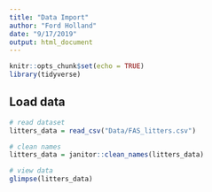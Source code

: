 ```yaml
---
title: "Data Import"
author: "Ford Holland"
date: "9/17/2019"
output: html_document
---
```


```r
knitr::opts_chunk$set(echo = TRUE)
library(tidyverse)
```

## Load data

```r
# read dataset
litters_data = read_csv("Data/FAS_litters.csv")

# clean names
litters_data = janitor::clean_names(litters_data)

# view data
glimpse(litters_data)

```

